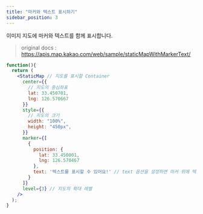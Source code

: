 ```yaml
---
title: "마커와 텍스트 표시하기"
sidebar_position: 3
---
```


이미지 지도에 마커와 텍스트를 함께 표시합니다.

> original docs : https://apis.map.kakao.com/web/sample/staticMapWithMarkerText/

```jsx live
function(){
  return (
    <StaticMap // 지도를 표시할 Container
      center={{
        // 지도의 중심좌표
        lat: 33.450701,
        lng: 126.570667
      }}
      style={{
        // 지도의 크기
        width: "100%",
        height: "450px",
      }}
      marker={[
        {
          position: {
            lat: 33.450001,
            lng: 126.570467
          },
          text: '텍스트를 표시할 수 있어요!' // text 옵션을 설정하면 마커 위에 텍스트를 함께 표시할 수 있습니다
        }
      ]}
      level={3} // 지도의 확대 레벨
    />
  );
}
```

